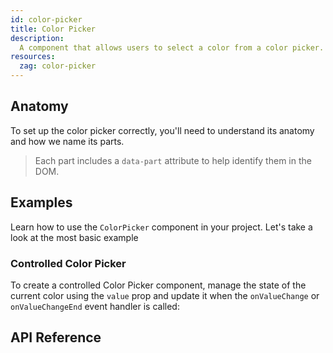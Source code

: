```yaml
---
id: color-picker
title: Color Picker
description:
  A component that allows users to select a color from a color picker.
resources:
  zag: color-picker
---
```




<ComponentPreview />

## Anatomy

To set up the color picker correctly, you'll need to understand its anatomy and
how we name its parts.

> Each part includes a `data-part` attribute to help identify them in the DOM.

<Anatomy id="color-picker" />

## Examples

Learn how to use the `ColorPicker` component in your project. Let's take a look
at the most basic example

<Story id="Basic" />

### Controlled Color Picker

To create a controlled Color Picker component, manage the state of the current
color using the `value` prop and update it when the `onValueChange` or
`onValueChangeEnd` event handler is called:

<Story id="Controlled" />

## API Reference

<ComponentTypes id="color-picker" />
